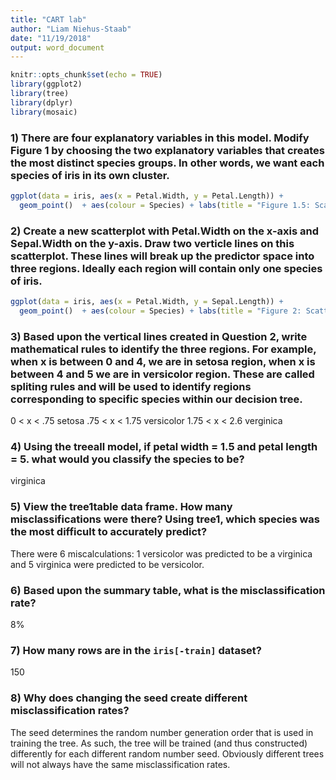 ```yaml
---
title: "CART lab"
author: "Liam Niehus-Staab"
date: "11/19/2018"
output: word_document
---
```


```r
knitr::opts_chunk$set(echo = TRUE)
library(ggplot2)
library(tree)  
library(dplyr)
library(mosaic)

```

### 1) There are four explanatory variables in this model. Modify Figure 1 by choosing the two explanatory variables that creates the most distinct species groups. In other words, we want each species of iris in its own cluster. 
```r
ggplot(data = iris, aes(x = Petal.Width, y = Petal.Length)) + 
  geom_point()  + aes(colour = Species) + labs(title = "Figure 1.5: Scatterplot of Iris Data")
```

### 2) Create a new scatterplot with Petal.Width on the x-axis and Sepal.Width on the y-axis. Draw two verticle lines on this scatterplot. These lines will break up the predictor space into three regions. Ideally each region will contain only one species of iris. 
```r
ggplot(data = iris, aes(x = Petal.Width, y = Sepal.Length)) + 
  geom_point()  + aes(colour = Species) + labs(title = "Figure 2: Scatterplot of Iris Data")  + geom_vline(xintercept = 0.75)  + geom_vline(xintercept = 1.75)
```
### 3) Based upon the vertical lines created in Question 2, write mathematical rules to identify the three regions. For example, when x is between 0 and 4, we are in setosa region, when x is between 4 and 5 we are in versicolor region. These are called spliting rules and will be used to identify regions corresponding to specific species within our decision tree.
0 < x < .75    setosa
.75 < x < 1.75 versicolor
1.75 < x < 2.6 verginica

### 4) Using the treeall model, if petal width = 1.5 and petal length = 5. what would you classify the species to be?
virginica

### 5) View the tree1table data frame. How many misclassifications were there? Using tree1, which species was the most difficult to accurately predict?
There were 6 miscalculations: 1 versicolor was predicted to be a virginica and 5 virginica were predicted to be versicolor.

### 6) Based upon the summary table, what is the misclassification rate? 
8%

### 7) How many rows are in the `iris[-train]` dataset?
150

### 8) Why does changing the seed create different misclassification rates?
The seed determines the random number generation order that is used in training the tree. As such, 
the tree will be trained (and thus constructed) differently for each different random number seed.
Obviously different trees will not always have the same misclassification rates. 
